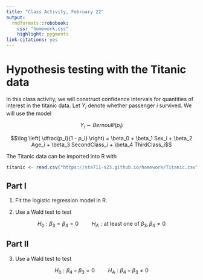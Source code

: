 ```yaml
---
title: "Class Activity, February 22"
output: 
  rmdformats::robobook:
    css: "homework.css"
    highlight: pygments
link-citations: yes
---
```


# Hypothesis testing with the Titanic data

In this class activity, we will construct confidence intervals for quantities of interest in the titanic data. Let $Y_i$ denote whether passenger $i$ survived. We will use the model

$$Y_i \sim Bernoulli(p_i)$$

$$\log \left( \dfrac{p_i}{1 - p_i} \right) = \beta_0 + \beta_1 Sex_i + \beta_2 Age_i + \beta_3 SecondClass_i + \beta_4 ThirdClass_i$$

The Titanic data can be imported into R with

```r
titanic <- read.csv("https://sta711-s23.github.io/homework/Titanic.csv")
```


## Part I

1. Fit the logistic regression model in R.

2. Use a Wald test to test 

$$H_0: \beta_3 = \beta_4 = 0 \hspace{1cm} H_A: \text{at least one of } \beta_3, \beta_4 \neq 0$$

## Part II

3. Use a Wald test to test

$$H_0: \beta_4 - \beta_3 = 0 \hspace{1cm} H_A: \beta_4 - \beta_3 \neq 0$$